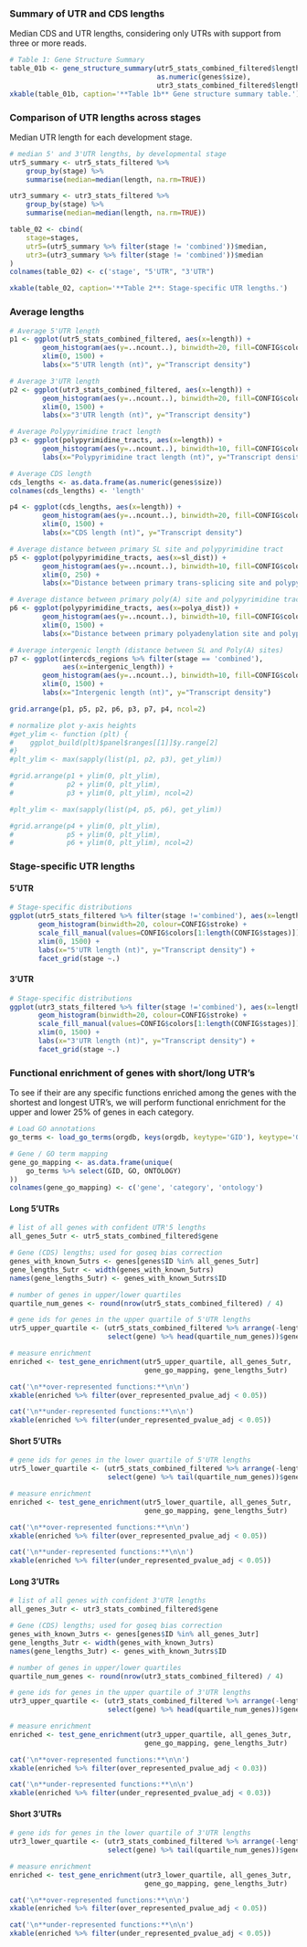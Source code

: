 ### Summary of UTR and CDS lengths

Median CDS and UTR lengths, considering only UTRs with support from three
or more reads.

```r
# Table 1: Gene Structure Summary
table_01b <- gene_structure_summary(utr5_stats_combined_filtered$length,
                                    as.numeric(genes$size),
                                    utr3_stats_combined_filtered$length)
xkable(table_01b, caption='**Table 1b** Gene structure summary table.')
```

### Comparison of UTR lengths across stages

Median UTR length for each development stage.

```r
# median 5' and 3'UTR lengths, by developmental stage
utr5_summary <- utr5_stats_filtered %>% 
	group_by(stage) %>% 
	summarise(median=median(length, na.rm=TRUE))

utr3_summary <- utr3_stats_filtered %>% 
	group_by(stage) %>% 
	summarise(median=median(length, na.rm=TRUE))

table_02 <- cbind(
	stage=stages,
	utr5=(utr5_summary %>% filter(stage != 'combined'))$median,
	utr3=(utr3_summary %>% filter(stage != 'combined'))$median
)
colnames(table_02) <- c('stage', "5'UTR", "3'UTR")

xkable(table_02, caption='**Table 2**: Stage-specific UTR lengths.')
```

### Average lengths

```r
# Average 5'UTR length
p1 <- ggplot(utr5_stats_combined_filtered, aes(x=length)) + 
        geom_histogram(aes(y=..ncount..), binwidth=20, fill=CONFIG$colors[1], colour=CONFIG$stroke, alpha=0.75) +
        xlim(0, 1500) +
        labs(x="5'UTR length (nt)", y="Transcript density")

# Average 3'UTR length
p2 <- ggplot(utr3_stats_combined_filtered, aes(x=length)) + 
        geom_histogram(aes(y=..ncount..), binwidth=20, fill=CONFIG$colors[1], colour=CONFIG$stroke, alpha=0.75) +
        xlim(0, 1500) +
        labs(x="3'UTR length (nt)", y="Transcript density")

# Average Polypyrimidine tract length
p3 <- ggplot(polypyrimidine_tracts, aes(x=length)) + 
        geom_histogram(aes(y=..ncount..), binwidth=10, fill=CONFIG$colors[1], colour=CONFIG$stroke, alpha=0.75) +
        labs(x="Polypyrimidine tract length (nt)", y="Transcript density")

# Average CDS length
cds_lengths <- as.data.frame(as.numeric(genes$size))
colnames(cds_lengths) <- 'length'

p4 <- ggplot(cds_lengths, aes(x=length)) + 
        geom_histogram(aes(y=..ncount..), binwidth=20, fill=CONFIG$colors[1], colour=CONFIG$stroke, alpha=0.75) +
        xlim(0, 1500) +
        labs(x="CDS length (nt)", y="Transcript density")

# Average distance between primary SL site and polypyrimidine tract
p5 <- ggplot(polypyrimidine_tracts, aes(x=sl_dist)) +
        geom_histogram(aes(y=..ncount..), binwidth=10, fill=CONFIG$colors[1], colour=CONFIG$stroke, alpha=0.75) +
        xlim(0, 250) +
        labs(x="Distance between primary trans-splicing site and polypyrimidine tract (nt)", y="Transcript density")

# Average distance between primary poly(A) site and polypyrimidine tract
p6 <- ggplot(polypyrimidine_tracts, aes(x=polya_dist)) +
        geom_histogram(aes(y=..ncount..), binwidth=10, fill=CONFIG$colors[1], colour=CONFIG$stroke, alpha=0.75) +
        xlim(0, 1500) +
        labs(x="Distance between primary polyadenylation site and polypyrimidine tract (nt)", y="Transcript density")

# Average intergenic length (distance between SL and Poly(A) sites)
p7 <- ggplot(intercds_regions %>% filter(stage == 'combined'), 
             aes(x=intergenic_length)) +
        geom_histogram(aes(y=..ncount..), binwidth=10, fill=CONFIG$colors[1], colour=CONFIG$stroke, alpha=0.75) +
        xlim(0, 1500) +
        labs(x="Intergenic length (nt)", y="Transcript density")

grid.arrange(p1, p5, p2, p6, p3, p7, p4, ncol=2)

# normalize plot y-axis heights
#get_ylim <- function (plt) {
#    ggplot_build(plt)$panel$ranges[[1]]$y.range[2]
#}
#plt_ylim <- max(sapply(list(p1, p2, p3), get_ylim))

#grid.arrange(p1 + ylim(0, plt_ylim), 
#             p2 + ylim(0, plt_ylim),
#             p3 + ylim(0, plt_ylim), ncol=2)

#plt_ylim <- max(sapply(list(p4, p5, p6), get_ylim))

#grid.arrange(p4 + ylim(0, plt_ylim), 
#             p5 + ylim(0, plt_ylim), 
#             p6 + ylim(0, plt_ylim), ncol=2)
```

### Stage-specific UTR lengths

#### 5'UTR

```r
# Stage-specific distributions
ggplot(utr5_stats_filtered %>% filter(stage !='combined'), aes(x=length, group=stage, fill=stage)) + 
       geom_histogram(binwidth=20, colour=CONFIG$stroke) +
       scale_fill_manual(values=CONFIG$colors[1:length(CONFIG$stages)]) +
       xlim(0, 1500) +
       labs(x="5'UTR length (nt)", y="Transcript density") +
       facet_grid(stage ~.)
```

#### 3'UTR

```r
# Stage-specific distributions
ggplot(utr3_stats_filtered %>% filter(stage !='combined'), aes(x=length, group=stage, fill=stage)) + 
       geom_histogram(binwidth=20, colour=CONFIG$stroke) +
       scale_fill_manual(values=CONFIG$colors[1:length(CONFIG$stages)]) +
       xlim(0, 1500) +
       labs(x="3'UTR length (nt)", y="Transcript density") +
       facet_grid(stage ~.)
```

### Functional enrichment of genes with short/long UTR's

To see if their are any specific functions enriched among the genes with the
shortest and longest UTR's, we will perform functional enrichment for the upper
and lower 25% of genes in each category.

```r
# Load GO annotations
go_terms <- load_go_terms(orgdb, keys(orgdb, keytype='GID'), keytype='GID')

# Gene / GO term mapping
gene_go_mapping <- as.data.frame(unique(
    go_terms %>% select(GID, GO, ONTOLOGY)
))
colnames(gene_go_mapping) <- c('gene', 'category', 'ontology')
```

#### Long 5'UTRs

```r
# list of all genes with confident UTR'5 lengths
all_genes_5utr <- utr5_stats_combined_filtered$gene

# Gene (CDS) lengths; used for goseq bias correction
genes_with_known_5utrs <- genes[genes$ID %in% all_genes_5utr]
gene_lengths_5utr <- width(genes_with_known_5utrs)
names(gene_lengths_5utr) <- genes_with_known_5utrs$ID

# number of genes in upper/lower quartiles
quartile_num_genes <- round(nrow(utr5_stats_combined_filtered) / 4)

# gene ids for genes in the upper quartile of 5'UTR lengths
utr5_upper_quartile <- (utr5_stats_combined_filtered %>% arrange(-length) %>% 
                        select(gene) %>% head(quartile_num_genes))$gene

# measure enrichment
enriched <- test_gene_enrichment(utr5_upper_quartile, all_genes_5utr,
                                 gene_go_mapping, gene_lengths_5utr)

cat('\n**over-represented functions:**\n\n')
xkable(enriched %>% filter(over_represented_pvalue_adj < 0.05))

cat('\n**under-represented functions:**\n\n')
xkable(enriched %>% filter(under_represented_pvalue_adj < 0.05))
```

#### Short 5'UTRs

```r
# gene ids for genes in the lower quartile of 5'UTR lengths
utr5_lower_quartile <- (utr5_stats_combined_filtered %>% arrange(-length) %>% 
                        select(gene) %>% tail(quartile_num_genes))$gene

# measure enrichment
enriched <- test_gene_enrichment(utr5_lower_quartile, all_genes_5utr,
                                 gene_go_mapping, gene_lengths_5utr)

cat('\n**over-represented functions:**\n\n')
xkable(enriched %>% filter(over_represented_pvalue_adj < 0.05))

cat('\n**under-represented functions:**\n\n')
xkable(enriched %>% filter(under_represented_pvalue_adj < 0.05))
```

#### Long 3'UTRs

```r
# list of all genes with confident 3'UTR lengths
all_genes_3utr <- utr3_stats_combined_filtered$gene

# Gene (CDS) lengths; used for goseq bias correction
genes_with_known_3utrs <- genes[genes$ID %in% all_genes_3utr]
gene_lengths_3utr <- width(genes_with_known_3utrs)
names(gene_lengths_3utr) <- genes_with_known_3utrs$ID

# number of genes in upper/lower quartiles
quartile_num_genes <- round(nrow(utr3_stats_combined_filtered) / 4)

# gene ids for genes in the upper quartile of 3'UTR lengths
utr3_upper_quartile <- (utr3_stats_combined_filtered %>% arrange(-length) %>% 
                        select(gene) %>% head(quartile_num_genes))$gene

# measure enrichment
enriched <- test_gene_enrichment(utr3_upper_quartile, all_genes_3utr,
                                 gene_go_mapping, gene_lengths_3utr)

cat('\n**over-represented functions:**\n\n')
xkable(enriched %>% filter(over_represented_pvalue_adj < 0.03))

cat('\n**under-represented functions:**\n\n')
xkable(enriched %>% filter(under_represented_pvalue_adj < 0.03))
```

#### Short 3'UTRs

```r
# gene ids for genes in the lower quartile of 3'UTR lengths
utr3_lower_quartile <- (utr3_stats_combined_filtered %>% arrange(-length) %>% 
                        select(gene) %>% tail(quartile_num_genes))$gene

# measure enrichment
enriched <- test_gene_enrichment(utr3_lower_quartile, all_genes_3utr,
                                 gene_go_mapping, gene_lengths_3utr)

cat('\n**over-represented functions:**\n\n')
xkable(enriched %>% filter(over_represented_pvalue_adj < 0.05))

cat('\n**under-represented functions:**\n\n')
xkable(enriched %>% filter(under_represented_pvalue_adj < 0.05))
```
